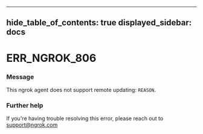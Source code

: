 

---
hide_table_of_contents: true
displayed_sidebar: docs
---


# ERR_NGROK_806

### Message
This ngrok agent does not support remote updating: `REASON`.

<ErrorDetails />



### Further help
If you're having trouble resolving this error, please reach out to [support@ngrok.com](mailto:support@ngrok.com?subject=Help%20with%20ERR_NGROK_806)

